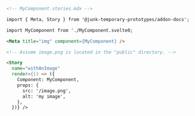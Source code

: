 ```md
<!-- MyComponent.stories.mdx -->

import { Meta, Story } from '@junk-temporary-prototypes/addon-docs';

import MyComponent from './MyComponent.svelte0;

<Meta title="img" component={MyComponent} />

<!-- Assume image.png is located in the "public" directory. -->

<Story
  name="withAnImage"
  render={() => ({
    Component: MyComponent,
    props: {
      src: '/image.png',
      alt: 'my image',
    },
  })} />
```
